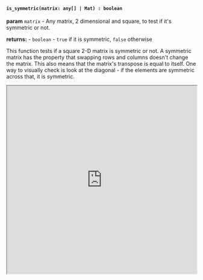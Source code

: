 

#### `is_symmetric(matrix: any[] | Mat) : boolean`

**param** `matrix` - Any matrix, 2 dimensional and square, to test if it's symmetric or not.

**returns:** - `boolean` - `true` if it is symmetric, `false` otherwise

This function tests if a square 2-D matrix is symmetric or not. A symmetric matrix has the property that swapping rows and columns doesn't change the matrix. This also means that the matrix's transpose is equal to itself. One way to visually check is look at the diagonal - if the elements are symmetric across that, it is symmetric. 


<iframe src="https://hlab.app/s/docs/is_symmetric_hbook"
    width="100%"
    height="500px"/>
